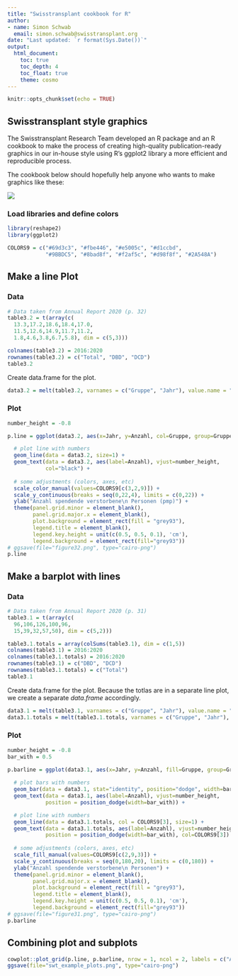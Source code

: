 ```yaml
---
title: "Swisstransplant cookbook for R"
author:
- name: Simon Schwab
  email: simon.schwab@swisstransplant.org
date: "Last updated: `r format(Sys.Date())`"
output: 
  html_document:
    toc: true
    toc_depth: 4
    toc_float: true
    theme: cosmo
---
```


```r
knitr::opts_chunk$set(echo = TRUE)
```

## Swisstransplant style graphics

The Swisstransplant Research Team developed an R package and an R cookbook to make the process of creating high-quality publication-ready graphics in our in-house style using R's ggplot2 library a more efficient and reproducible process.

The cookbook below should hopefully help anyone who wants to make graphics like these: 

![](swt_example_plots.png)

### Load libraries and define colors
```r
library(reshape2)
library(ggplot2)

COLORS9 = c("#69d3c3", "#fbe446", "#e5005c", "#d1ccbd",
            "#9BBDC5", "#8bad8f", "#f2af5c", "#d98f8f", "#2A548A")
```

## Make a line Plot

### Data
```r
# Data taken from Annual Report 2020 (p. 32)
table3.2 = t(array(c(
  13.3,17.2,18.6,18.4,17.0,
  11.5,12.6,14.9,11.7,11.2,
  1.8,4.6,3.8,6.7,5.8), dim = c(5,3)))

colnames(table3.2) = 2016:2020
rownames(table3.2) = c("Total", "DBD", "DCD")
table3.2
```

Create data.frame for the plot.
```r
data3.2 = melt(table3.2, varnames = c("Gruppe", "Jahr"), value.name = "Anzahl")
```

### Plot
```r
number_height = -0.8

p.line = ggplot(data3.2, aes(x=Jahr, y=Anzahl, col=Gruppe, group=Gruppe)) +

  # plot line with numbers
  geom_line(data = data3.2, size=1) +
  geom_text(data = data3.2, aes(label=Anzahl), vjust=number_height,
            col="black") +
  
  # some adjustments (colors, axes, etc)
  scale_color_manual(values=COLORS9[c(3,2,9)]) +
  scale_y_continuous(breaks = seq(0,22,4), limits = c(0,22)) +
  ylab("Anzahl spendende verstorbene\n Personen (pmp)") +
  theme(panel.grid.minor = element_blank(),
        panel.grid.major.x = element_blank(),
        plot.background = element_rect(fill = "grey93"),
        legend.title = element_blank(),
        legend.key.height = unit(c(0.5, 0.5, 0.1), 'cm'),
        legend.background = element_rect(fill="grey93"))
# ggsave(file="figure32.png", type="cairo-png")
p.line
``` 


## Make a barplot with lines

### Data
```r
# Data taken from Annual Report 2020 (p. 31)
table3.1 = t(array(c(
  96,106,126,100,96,
  15,39,32,57,50), dim = c(5,2)))

table3.1.totals = array(colSums(table3.1), dim = c(1,5))
colnames(table3.1) = 2016:2020
colnames(table3.1.totals) = 2016:2020
rownames(table3.1) = c("DBD", "DCD")
rownames(table3.1.totals) = c("Total")
table3.1
```

Create data.frame for the plot. Because the totlas are in a separate line plot, we
create a separate $data.frame$ accordingly.
```r
data3.1 = melt(table3.1, varnames = c("Gruppe", "Jahr"), value.name = "Anzahl")
data3.1.totals = melt(table3.1.totals, varnames = c("Gruppe", "Jahr"), value.name = "Anzahl")
```

### Plot
```r
number_height = -0.8
bar_with = 0.5

p.barline = ggplot(data3.1, aes(x=Jahr, y=Anzahl, fill=Gruppe, group=Gruppe)) +
  
  # plot bars with numbers
  geom_bar(data = data3.1, stat="identity", position="dodge", width=bar_with) +
  geom_text(data = data3.1, aes(label=Anzahl), vjust=number_height,
            position = position_dodge(width=bar_with)) +

  # plot line with numbers
  geom_line(data = data3.1.totals, col = COLORS9[3], size=1) +
  geom_text(data = data3.1.totals, aes(label=Anzahl), vjust=number_height,
            position = position_dodge(width=bar_with), col=COLORS9[3]) +
  
  # some adjustments (colors, axes, etc)
  scale_fill_manual(values=COLORS9[c(2,9,3)]) +
  scale_y_continuous(breaks = seq(0,180,20), limits = c(0,180)) +
  ylab("Anzahl spendende verstorbene\n Personen") +
  theme(panel.grid.minor = element_blank(),
        panel.grid.major.x = element_blank(),
        plot.background = element_rect(fill = "grey93"),
        legend.title = element_blank(),
        legend.key.height = unit(c(0.5, 0.5, 0.1), 'cm'),
        legend.background = element_rect(fill="grey93"))
# ggsave(file="figure31.png", type="cairo-png")
p.barline
``` 

## Combining plot and subplots
```r
cowplot::plot_grid(p.line, p.barline, nrow = 1, ncol = 2, labels = c("A", "B"))
ggsave(file="swt_example_plots.png", type="cairo-png")
```

